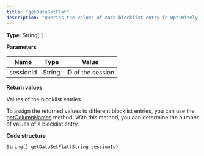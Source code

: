 ```yaml
---
title: "getDataSetFlat"
description: "Queries the values of each blocklist entry in Optimizely Campaign."
---
```


**Type**: String\[ \]

**Parameters**

| Name      | Type   | Value             |
| --------- | ------ | ----------------- |
| sessionId | String | ID of the session |

**Return values**

Values of the blocklist entries

To assign the returned values to different blocklist entries, you can use the [getColumnNames](/optimizely-campaign/docs/getcolumnnames-blacklistws) method. With this method, you can determine the number of values of a blocklist entry.

**Code structure**

`String[] getDataSetFlat(String sessionId)
`